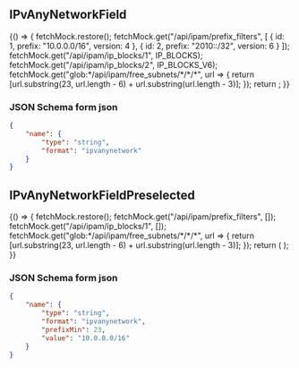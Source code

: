 

<Meta title="Uniforms/IPvAnyNetworkField" component={IPvAnyNetworkField} />

## IPvAnyNetworkField

<Story name="IPvAnyNetworkField">
    {() => {
        fetchMock.restore();
        fetchMock.get("/api/ipam/prefix_filters", [
            { id: 1, prefix: "10.0.0.0/16", version: 4 },
            { id: 2, prefix: "2010::/32", version: 6 }
        ]);
        fetchMock.get("/api/ipam/ip_blocks/1", IP_BLOCKS);
        fetchMock.get("/api/ipam/ip_blocks/2", IP_BLOCKS_V6);
        fetchMock.get("glob:*/api/ipam/free_subnets/*/*/*", url => {
            return [url.substring(23, url.length - 6) + url.substring(url.length - 3)];
        });
        return <UserInputContainer stepUserInput={createForm({ name: { type: "string", format: "ipvanynetwork" } })} />;
    }}
</Story>

### JSON Schema form json

```json
{
    "name": {
        "type": "string",
        "format": "ipvanynetwork"
    }
}
```

## IPvAnyNetworkFieldPreselected

<Story name="IPvAnyNetworkFieldPreselected">
    {() => {
        fetchMock.restore();
        fetchMock.get("/api/ipam/prefix_filters", []);
        fetchMock.get("/api/ipam/ip_blocks/1", []);
        fetchMock.get("glob:*/api/ipam/free_subnets/*/*/*", url => {
            return [url.substring(23, url.length - 6) + url.substring(url.length - 3)];
        });
        return (
            <UserInputContainer
                stepUserInput={createForm({
                    name: { type: "string", format: "ipvanynetwork", prefixMin: 23, value: "10.0.0.0/16" }
                })}
            />
        );
    }}
</Story>

### JSON Schema form json

```json
{
    "name": {
        "type": "string",
        "format": "ipvanynetwork",
        "prefixMin": 23,
        "value": "10.0.0.0/16"
    }
}
```
